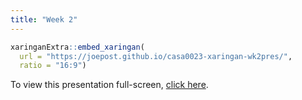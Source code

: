 ```yaml
---
title: "Week 2"
---
```


```r
xaringanExtra::embed_xaringan(
  url = "https://joepost.github.io/casa0023-xaringan-wk2pres/",
  ratio = "16:9")
```

To view this presentation full-screen, [click here](https://joepost.github.io/casa0023-xaringan-wk2pres/).
